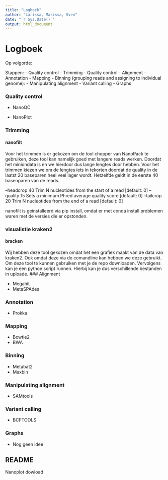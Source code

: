 ```yaml
---
title: "Logboek"
author: "Larissa, Marissa, Sven"
date: "`r Sys.Date()`"
output: html_document
---
```


# Logboek
Op volgorde:

Stappen:
- Quality control
- Trimming
- Quality control
- Alignment
- Annotation
- Mapping
- Binning (grouping reads and assigning to individual genome):
- Manipulating alignment
- Variant calling
- Graphs

### Quality control

- NanoQC

- NanoPlot

### Trimming

#### nanofilt
Voor het trimmen is er gekozen om de tool chopper van NanoPack te gebruiken, deze tool kan namelijk goed met langere reads werken. 
Doordat het miniondata is en we hierdoor dus lange lengtes door hebben.
Voor het trimmen kiezen we om de lengtes iets in tekorten doordat de quality in de laatst 20 baseparen heel veel lager wordt. 
Hetzelfde geldt in de eerste 40 basenparen van de reads.

  --headcrop 40     Trim N nucleotides from the start of a read [default: 0]
  --quality 15       Sets a minimum Phred average quality score [default: 0]
  --tailcrop 20     Trim N nucleotides from the end of a read [default: 0]

nanofilt is geinstalleerd via pip install, omdat er met conda install problemen waren met de versies die er opstonden.

### visualistie kraken2

#### bracken

Wij hebben deze tool gekozen omdat het een grafiek maakt van de data van kraken2. Ook omdat deze via de comandline kan hebben we deze gebruikt.
Om deze tool te kunnen gebruiken met je de repo downloaden. Vervolgens kan je een python script runnen. Hierbij kan je dus verschillende bestanden in uploade.
### Alignment

- Megahit
- MetaSPAdes

### Annotation

- Prokka

### Mapping

- Bowtie2 
- BWA 

### Binning

- Metabat2
- Maxbin

### Manipulating alignment

- SAMtools 

### Variant calling

- BCFTOOLS 

### Graphs

- Nog geen idee

## README 

Nanoplot dowload

